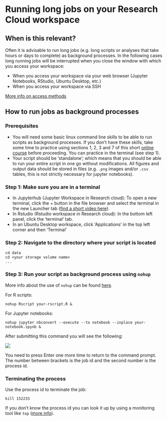 # Running long jobs on your Research Cloud workspace

## When is this relevant?

Often it is advisable to run long jobs (e.g. long scripts or analyses that take hours or days to complete) as background processes. 
In the following cases long running jobs will be interrupted when you close the window with which you access your workspace:

- When you access your workspace via your web browser (Jupyter Notebooks, RStudio, Ubuntu Desktop, etc.)
- When you access your workspace via SSH

[More info on access methods](https://utrechtuniversity.github.io/vre-docs/docs/first-steps.html#getting-access-to-your-workspace)

## How to run jobs as background processes

### Prerequisites
- You will need some basic linux command line skills to be able to run scripts as background processes. If you don't have these skills, take some time to practice using sections 1, 2, 3 and 7 of this short [online course](https://swcarpentry.github.io/shell-novice) before proceeding. You can practice in the terminal (see step 1).
- Your script should be 'standalone'; which means that you should be able to run your entire script in one go without modifications. All figures and output data should be stored in files (e.g. `.png` images and/or `.csv` tables, this is not strictly necessary for jupyter notebooks).

### Step 1: Make sure you are in a terminal
- In Jupyterhub (Jupyter Workspace in Research cloud): 
  To open a new terminal, click the + button in the file browser and select the terminal in the new Launcher tab
  ([find a short video here](https://jupyterlab.readthedocs.io/en/stable/user/terminal.html)).
- In Rstudio (Rstudio workspace in Research cloud):
  In the bottom left panel, click the 'terminal' tab.
- In an Ubuntu Desktop workspace, click 'Applications' in the top left corner and then 'Terminal'

### Step 2: Navigate to the directory where your script is located
```
cd data
cd <your storage volume name>
...
```

### Step 3: Run your script as background process using `nohup`

More info about the use of `nohup` can be found [here](https://www.howtogeek.com/804823/nohup-command-linux/#the-nohup-command).

For R scripts:
```
nohup Rscript your-rscript.R &
```

For Jupyter notebooks:
```
nohup jupyter nbconvert --execute --to notebook --inplace your-notebook.ipynb &
```

After submitting this command you will see the following:

![](../imgs/background.png)

You need to press Enter one more time to return to the command prompt.
The number between brackets is the job id and the second number is the process id.

### Terminating the process

Use the process id to terminate the job:

```
kill 152233
```
If you don't know the process id you can look it up by using a monitoring tool like `top` ([more info](https://www.howtogeek.com/668986/how-to-use-the-linux-top-command-and-understand-its-output/)).






